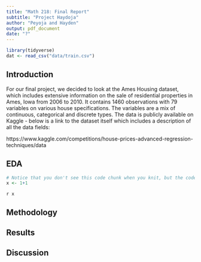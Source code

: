 ```yaml
---
title: "Math 218: Final Report"
subtitle: "Project Haydoja"
author: "Peyoja and Hayden"
output: pdf_document
date: "?"
---
```


```r

library(tidyverse)
dat <- read_csv("data/train.csv")

```

## Introduction

For our final project, we decided to look at the Ames Housing dataset, which includes extensive information on the sale of residential properties in Ames, Iowa from 2006 to 2010. It contains 1460 observations with 79 variables on various house specifications. The variables are a mix of continuous, categorical and discrete types. The data is publicly available on Kaggle - below is a link to the dataset itself which includes a description of all the data fields:

https://www.kaggle.com/competitions/house-prices-advanced-regression-techniques/data





## EDA

```r
# Notice that you don't see this code chunk when you knit, but the code still executes! This is what the echo = F statement in the code chunk header does: it runs the code, but doesn't display it in the knitted document.
x <- 1+1
```

`r x`

## Methodology

## Results

## Discussion